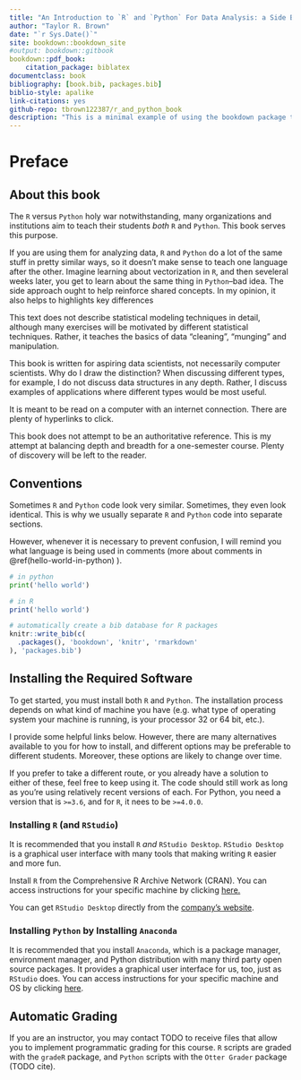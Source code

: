 ```yaml
--- 
title: "An Introduction to `R` and `Python` For Data Analysis: a Side By Side Approach"
author: "Taylor R. Brown"
date: "`r Sys.Date()`"
site: bookdown::bookdown_site
#output: bookdown::gitbook
bookdown::pdf_book:
    citation_package: biblatex
documentclass: book
bibliography: [book.bib, packages.bib]
biblio-style: apalike
link-citations: yes
github-repo: tbrown122387/r_and_python_book
description: "This is a minimal example of using the bookdown package to write a book. The output format for this example is bookdown::gitbook."
---
```


# Preface

## About this book

The `R` versus `Python` holy war notwithstanding, many organizations and institutions aim to teach their students *both* `R` and `Python`. This book serves this purpose. 

If you are using them for analyzing data, `R` and `Python` do a lot of the same stuff in pretty similar ways, so it doesn't make sense to teach one language after the other. Imagine learning about vectorization in `R`, and then seveleral weeks later, you get to learn about the same thing in `Python`--bad idea. The side approach ought to help reinforce shared concepts. In my opinion, it also helps to highlights key differences

This text does not describe statistical modeling techniques in detail, although many exercises will be motivated by different statistical techniques. Rather, it teaches the basics of data "cleaning", "munging" and manipulation. 

This book is written for aspiring data scientists, not necessarily computer scientists. Why do I draw the distinction? When discussing different types, for example, I do not discuss data structures in any depth. Rather, I discuss examples of applications where different types would be most useful. 

It is meant to be read on a computer with an internet connection. There are plenty of hyperlinks to click. 

This book does not attempt to be an authoritative reference. This is my attempt at balancing depth and breadth for a one-semester course. Plenty of discovery will be left to the reader. 


## Conventions

Sometimes `R` and `Python` code look very similar. Sometimes, they even look identical. This is why we usually separate `R` and `Python` code into separate sections. 

However, whenever it is necessary to prevent confusion, I will remind you what language is being used in comments (more about comments in \@ref(hello-world-in-python) ). 

```python
# in python
print('hello world')
```


```r
# in R
print('hello world')
```



```r
# automatically create a bib database for R packages
knitr::write_bib(c(
  .packages(), 'bookdown', 'knitr', 'rmarkdown'
), 'packages.bib')
```


## Installing the Required Software

To get started, you must install both `R` and `Python`. The installation process depends on what kind of machine you have (e.g. what type of operating system your machine is running, is your processor $32$ or $64$ bit, etc.).

I provide some helpful links below. However, there are many alternatives available to you for how to install, and different options may be preferable to different students. Moreover, these options are likely to change over time. 

If you prefer to take a different route, or you already have a solution to either of these, feel free to keep using it. The code should still work as long as you're using relatively recent versions of each. For Python, you need a version that is `>=3.6`, and for `R`, it nees to be `>=4.0.0`.

### Installing `R` (and `RStudio`)

It is recommended that you install `R` *and* `RStudio Desktop`. `RStudio Desktop` is a graphical user interface with many tools that making writing `R` easier and more fun.

Install `R` from the Comprehensive R Archive Network (CRAN). You can access instructions for your specific machine by clicking [here.](https://cran.r-project.org/) 

You can get `RStudio Desktop` directly from the [company's website](https://www.rstudio.com/products/rstudio/download/#download).

### Installing `Python` by Installing `Anaconda`

It is recommended that you install `Anaconda`, which is a package manager, environment manager, and Python distribution with many third party open source packages. It provides a graphical user interface for us, too, just as `RStudio` does. You can access instructions for your specific machine and OS by clicking [here](https://docs.anaconda.com/anaconda/install/#).


## Automatic Grading

If you are an instructor, you may contact TODO to receive files that allow you to implement programmatic grading for this course. `R` scripts are graded with the `gradeR` package, and `Python` scripts with the `Otter Grader` package (TODO cite).





